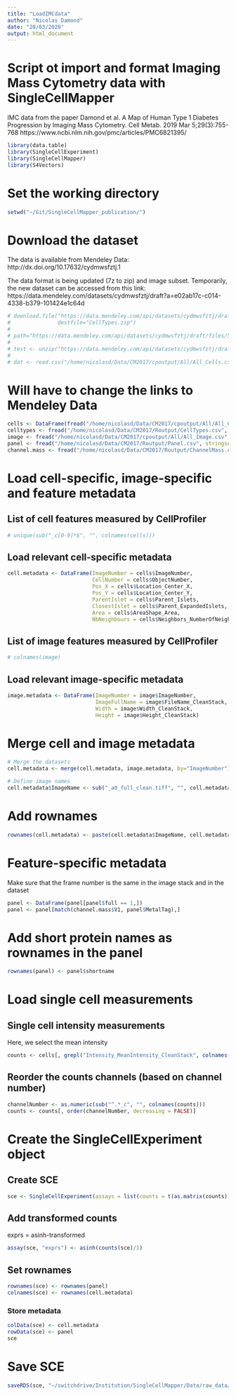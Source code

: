 ```yaml
---
title: "LoadIMCdata"
author: "Nicolas Damond"
date: "20/03/2020"
output: html_document
---
```


# Script ot import and format Imaging Mass Cytometry data with SingleCellMapper

IMC data from the paper 
Damond et al. A Map of Human Type 1 Diabetes Progression by Imaging Mass Cytometry. Cell Metab. 2019 Mar 5;29(3):755-768
https://www.ncbi.nlm.nih.gov/pmc/articles/PMC6821395/ 

```r
library(data.table)
library(SingleCellExperiment)
library(SingleCellMapper)
library(S4Vectors)
```

# Set the working directory
```r
setwd("~/Git/SingleCellMapper_publication/")
```

# Download the dataset
The data is available from Mendeley Data: http://dx.doi.org/10.17632/cydmwsfztj.1

The data format is being updated (7z to zip) and image subset.
Temporarily, the new dataset can be accessed from this link: https://data.mendeley.com/datasets/cydmwsfztj/draft?a=e02ab17c-c014-4338-b379-101424e1c64d
```r
# download.file("https://data.mendeley.com/api/datasets/cydmwsfztj/draft/files/59e8da72-5bfe-4289-b95b-28348a6e1222",
#               destfile="CellTypes.zip")
# 
# path="https://data.mendeley.com/api/datasets/cydmwsfztj/draft/files/59e8da72-5bfe-4289-b95b-28348a6e1222"
# 
# test <- unzip("https://data.mendeley.com/api/datasets/cydmwsfztj/draft/files/59e8da72-5bfe-4289-b95b-28348a6e1222")
# 
# dat <- read.csv("/home/nicolasd/Data/CM2017/cpoutput/All/All_Cells.csv")
```

# Will have to change the links to Mendeley Data
```r
cells <- DataFrame(fread("/home/nicolasd/Data/CM2017/cpoutput/All/All_Cells.csv", stringsAsFactors = FALSE))
celltypes <- fread("/home/nicolasd/Data/CM2017/Routput/CellTypes.csv", stringsAsFactors = FALSE)
image <- fread("/home/nicolasd/Data/CM2017/cpoutput/All/All_Image.csv", stringsAsFactors = FALSE)
panel <- fread("/home/nicolasd/Data/CM2017/Routput/Panel.csv", stringsAsFactors = FALSE)
channel.mass <- fread("/home/nicolasd/Data/CM2017/Routput/ChannelMass.csv", header = FALSE)
```


# Load cell-specific, image-specific and feature metadata
## List of cell features measured by CellProfiler
```r
# unique(sub("_c[0-9]*$", "", colnames(cells)))
```

## Load relevant cell-specific metadata
```r
cell.metadata <- DataFrame(ImageNumber = cells$ImageNumber,
                           CellNumber = cells$ObjectNumber,
                           Pos_X = cells$Location_Center_X,
                           Pos_Y = cells$Location_Center_Y,
                           ParentIslet = cells$Parent_Islets,
                           ClosestIslet = cells$Parent_ExpandedIslets,
                           Area = cells$AreaShape_Area,
                           NbNeighbours = cells$Neighbors_NumberOfNeighbors_3)
```

## List of image features measured by CellProfiler

```r
# colnames(image)
```

## Load relevant image-specific metadata
```r
image.metadata <- DataFrame(ImageNumber = image$ImageNumber,
                            ImageFullName = image$FileName_CleanStack,
                            Width = image$Width_CleanStack,
                            Height = image$Height_CleanStack)
```

# Merge cell and image metadata
```r
# Merge the datasets
cell.metadata <- merge(cell.metadata, image.metadata, by="ImageNumber")

# Define image names
cell.metadata$ImageName <- sub("_a0_full_clean.tiff", "", cell.metadata$ImageFullName)
```

# Add rownames
```r
rownames(cell.metadata) <- paste(cell.metadata$ImageName, cell.metadata$CellNumber, sep = ".")
```

# Feature-specific metadata

Make sure that the frame number is the same in the image stack and in the dataset

```r
panel <- DataFrame(panel[panel$full == 1,])
panel <- panel[match(channel.mass$V1, panel$MetalTag),]
```

# Add short protein names as rownames in the panel
```r
rownames(panel) <- panel$shortname
```

# Load single cell measurements

## Single cell intensity measurements

Here, we select the mean intensity

```r
counts <- cells[, grepl("Intensity_MeanIntensity_CleanStack", colnames(cells))]
```

## Reorder the counts channels (based on channel number)
```r
channelNumber <- as.numeric(sub("^.*_c", "", colnames(counts)))
counts <- counts[, order(channelNumber, decreasing = FALSE)]

```

# Create the SingleCellExperiment object
## Create SCE
```r
sce <- SingleCellExperiment(assays = list(counts = t(as.matrix(counts))))
```

## Add transformed counts

exprs = asinh-transformed
```r
assay(sce, "exprs") <- asinh(counts(sce)/1)
```

## Set rownames
```r
rownames(sce) <- rownames(panel)
colnames(sce) <- rownames(cell.metadata)
```

### Store metadata
```r
colData(sce) <- cell.metadata
rowData(sce) <- panel
sce
```

# Save SCE

```r
saveRDS(sce, "~/switchdrive/Institution/SingleCellMapper/Data/raw_data/sce.rds")
```

